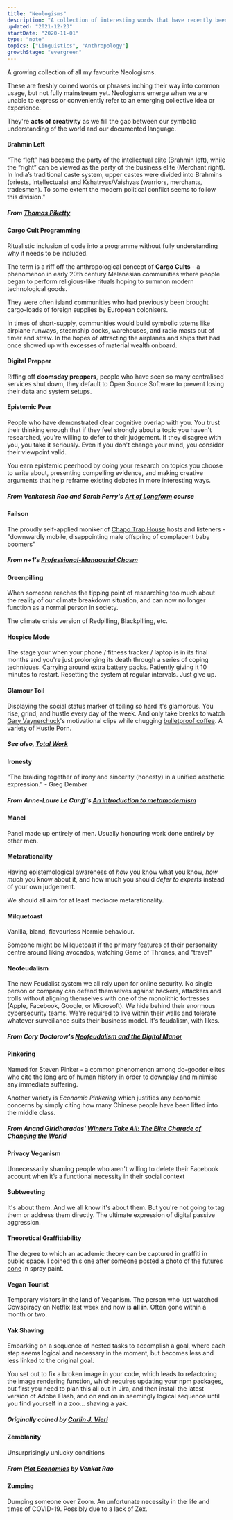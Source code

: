 ```yaml
---
title: "Neologisms"
description: "A collection of interesting words that have recently been coined"
updated: "2021-12-23"
startDate: "2020-11-01"
type: "note"
topics: ["Linguistics", "Anthropology"]
growthStage: "evergreen"
---
```


A growing collection of all my favourite Neologisms.

These are freshly coined words or phrases inching their way into common usage, but not fully mainstream yet. Neologisms emerge when we are unable to express or conveniently refer to an emerging collective idea or experience.

They're **acts of creativity** as we fill the gap between our symbolic understanding of the world and our documented language.

<SimpleCard alignLeft>

#### Brahmin Left

"The “left” has become the party of the intellectual elite (Brahmin left), while the “right” can be viewed as the party of the business elite (Merchant right). In India’s traditional caste system, upper castes were divided into Brahmins (priests, intellectuals) and Kshatryas/Vaishyas (warriors, merchants, tradesmen). To some extent the modern political conflict seems to follow this division."

##### From <a href="http://piketty.pse.ens.fr/files/Piketty2018.pdf">Thomas Piketty </a>

</SimpleCard>

<SimpleCard alignLeft>

#### Cargo Cult Programming

Ritualistic inclusion of code into a programme without fully understanding why it needs to be included.

The term is a riff off the anthropological concept of **Cargo Cults** - a phenomenon in early 20th century Melanesian communities where people began to perform religious-like rituals hoping to summon modern technological goods.

They were often island communities who had previously been brought cargo-loads of foreign supplies by European colonisers.

In times of short-supply, communities would build symbolic totems like airplane runways, steamship docks, warehouses, and radio masts out of timer and straw. In the hopes of attracting the airplanes and ships that had once showed up with excesses of material wealth onboard.

</SimpleCard>

<SimpleCard alignLeft>

#### Digital Prepper

Riffing off **doomsday preppers**, people who have seen so many centralised services shut down, they default to Open Source Software to prevent losing their data and system setups.

<TweetEmbed tweetId="1221804267083718656" />

</SimpleCard>

<SimpleCard alignLeft>

#### Epistemic Peer

People who have demonstrated clear cognitive overlap with you. You trust their thinking enough that if they feel strongly about a topic you haven't researched, you're willing to defer to their judgement. If they disagree with you, you take it seriously. Even if you don't change your mind, you consider their viewpoint valid.

You earn epistemic peerhood by doing your research on topics you choose to write about, presenting compelling evidence, and making creative arguments that help reframe existing debates in more interesting ways.

##### From Venkatesh Rao and Sarah Perry's [Art of Longform](https://ribbonfarm.teachable.com/p/the-art-of-longform) course

</SimpleCard>

<SimpleCard alignLeft>

#### Failson

The proudly self-applied moniker of <a href="https://en.wikipedia.org/wiki/Chapo_Trap_House">Chapo Trap House</a> hosts and listeners - "downwardly mobile, disappointing male offspring of complacent baby boomers"

##### From n+1's <a href="https://nplusonemag.com/online-only/online-only/professional-managerial-chasm/">Professional-Managerial Chasm</a>

</SimpleCard>

<SimpleCard alignLeft>

#### Greenpilling

When someone reaches the tipping point of researching too much about the reality of our climate breakdown situation, and can now no longer function as a normal person in society.

The climate crisis version of Redpilling, Blackpilling, etc.

</SimpleCard>

<SimpleCard alignLeft>

#### Hospice Mode

The stage your when your phone / fitness tracker / laptop is in its final months and you're just prolonging its death through a series of coping techniques. Carrying around extra battery packs. Patiently giving it 10 minutes to restart. Resetting the system at regular intervals. Just give up.

</SimpleCard>

<SimpleCard alignLeft>

#### Glamour Toil

Displaying the social status marker of toiling so hard it's glamorous. You rise, grind, and hustle every day of the week. And only take breaks to watch <a href="https://www.youtube.com/watch?v=PIJElPStJpg">Gary Vaynerchuck</a>'s motivational clips while chugging <a href="https://www.bulletproof.com/recipes/bulletproof-diet-recipes/bulletproof-coffee-recipe/">bulletproof coffee</a>. A variety of Hustle Porn.

##### See also, <a href="https://www.sloww.co/total-work/">Total Work</a>

</SimpleCard>

<SimpleCard alignLeft>

#### Ironesty

“The braiding together of irony and sincerity (honesty) in a unified aesthetic expression.” - Greg Dember

##### From Anne-Laure Le Cunff's <a href="https://nesslabs.com/metamodernism">An introduction to metamodernism</a>

</SimpleCard>

<SimpleCard alignLeft>

#### Manel

Panel made up entirely of men. Usually honouring work done entirely by other men.

</SimpleCard>

<SimpleCard alignLeft>

#### Metarationality

Having epistemological awareness of _how_ you know what you know, _how much_ you know about it, and how much you should _defer to experts_ instead of your own judgement.

We should all aim for at least mediocre metarationality.

</SimpleCard>

<SimpleCard alignLeft>

#### Milquetoast

Vanilla, bland, flavourless Normie behaviour.

Someone might be Milquetoast if the primary features of their personality centre around liking avocados, watching Game of Thrones, and "travel"

</SimpleCard>

<SimpleCard alignLeft>

#### Neofeudalism

The new Feudalist system we all rely upon for online security. No single person or company can defend themselves against hackers, attackers and trolls without aligning themselves with one of the monolithic fortresses (Apple, Facebook, Google, or Microsoft). We hide behind their enormous cybersecurity teams. We're required to live within their walls and tolerate whatever surveillance suits their business model. It's feudalism, with likes.

##### From Cory Doctorow's <a href="https://locusmag.com/2021/01/cory-doctorow-neofeudalism-and-the-digital-manor/">Neofeudalism and the Digital Manor</a>

</SimpleCard>

<SimpleCard alignLeft>

#### Pinkering

Named for Steven Pinker - a common phenomenon among do-gooder elites who cite the long arc of human history in order to downplay and minimise any immediate suffering.

Another variety is _Economic Pinkering_ which justifies any economic concerns by simply citing how many Chinese people have been lifted into the middle class.

##### From Anand Giridharadas' <a href='https://en.wikipedia.org/wiki/Winners_Take_All:_The_Elite_Charade_of_Changing_the_World'>Winners Take All: The Elite Charade of Changing the World</a>

</SimpleCard>

<SimpleCard alignLeft>

#### Privacy Veganism

Unnecessarily shaming people who aren't willing to delete their Facebook account when it’s a functional necessity in their social context

</SimpleCard>

<SimpleCard alignLeft>

#### Subtweeting

It's about them. And we all know it's about them.
But you're not going to tag them or address them directly. The ultimate expression of digital passive aggression.

</SimpleCard>

<SimpleCard alignLeft>

#### Theoretical Graffitiability

The degree to which an academic theory can be captured in graffiti in public space. I coined this one after someone posted a photo of the <a href="https://sjef.nu/theory-of-change-and-the-futures-cone/">futures cone</a> in spray paint.

<TweetEmbed tweetId="1268881238934380546" />

</SimpleCard>

<SimpleCard alignLeft>

#### Vegan Tourist

Temporary visitors in the land of Veganism. The person who just watched Cowspiracy on Netflix last week and now is **all in**. Often gone within a month or two.

</SimpleCard>

<SimpleCard alignLeft>

#### Yak Shaving

Embarking on a sequence of nested tasks to accomplish a goal, where each step seems logical and necessary in the moment, but becomes less and less linked to the original goal.

You set out to fix a broken image in your code, which leads to refactoring the image rendering function, which requires updating your npm packages, but first you need to plan this all out in Jira, and then install the latest version of Adobe Flash, and on and on in seemingly logical sequence until you find yourself in a zoo... shaving a yak.

##### Originally coined by <a href="https://projects.csail.mit.edu/gsb/old-archive/gsb-archive/gsb2000-02-11">Carlin J. Vieri</a>

</SimpleCard>

<SimpleCard alignLeft>

#### Zemblanity

Unsurprisingly unlucky conditions

##### From <a href="https://www.ribbonfarm.com/2020/03/09/plot-economics/">Plot Economics</a> by Venkat Rao

</SimpleCard>

<SimpleCard alignLeft>

#### Zumping

Dumping someone over Zoom. An unfortunate necessity in the life and times of COVID-19.
Possibly due to a lack of Zex.

</SimpleCard>
